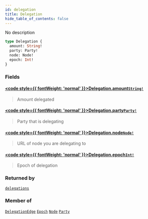 ```yaml
---
id: delegation
title: Delegation
hide_table_of_contents: false
---
```








No description

```graphql
type Delegation {
  amount: String!
  party: Party!
  node: Node!
  epoch: Int!
}
```


### Fields

#### [<code style={{ fontWeight: 'normal' }}>Delegation.<b>amount</b></code>](#)<Bullet />[`String!`](/docs/testnet/graphql/scalars/string) <Badge class="secondary" text="non-null"/> <Badge class="secondary" text="scalar"/>
> Amount delegated
> 

#### [<code style={{ fontWeight: 'normal' }}>Delegation.<b>party</b></code>](#)<Bullet />[`Party!`](/docs/testnet/graphql/objects/party) <Badge class="secondary" text="non-null"/> <Badge class="secondary" text="object"/>
> Party that is delegating
> 

#### [<code style={{ fontWeight: 'normal' }}>Delegation.<b>node</b></code>](#)<Bullet />[`Node!`](/docs/testnet/graphql/objects/node) <Badge class="secondary" text="non-null"/> <Badge class="secondary" text="object"/>
> URL of node you are delegating to
> 

#### [<code style={{ fontWeight: 'normal' }}>Delegation.<b>epoch</b></code>](#)<Bullet />[`Int!`](/docs/testnet/graphql/scalars/int) <Badge class="secondary" text="non-null"/> <Badge class="secondary" text="scalar"/>
> Epoch of delegation
> 



### Returned by

[`delegations`](/docs/testnet/graphql/subscriptions/delegations)  <Badge class="secondary" text="subscription"/>

### Member of

[`DelegationEdge`](/docs/testnet/graphql/objects/delegation-edge)  <Badge class="secondary" text="object"/><Bullet />[`Epoch`](/docs/testnet/graphql/objects/epoch)  <Badge class="secondary" text="object"/><Bullet />[`Node`](/docs/testnet/graphql/objects/node)  <Badge class="secondary" text="object"/><Bullet />[`Party`](/docs/testnet/graphql/objects/party)  <Badge class="secondary" text="object"/>



